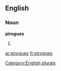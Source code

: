 
==English==

===Noun===
'''pirogues'''

# {{plural of|[[pirogue]]}}

[[Category:English plurals]]

[[ar:pirogues]]
[[fr:pirogues]]